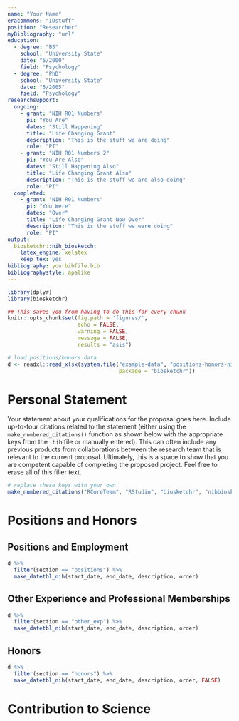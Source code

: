 ```yaml
---
name: "Your Name"
eracommons: "IDstuff"
position: "Researcher"
myBibliography: "url"
education:
  - degree: "BS"
    school: "University State"
    date: "5/2000"
    field: "Psychology"
  - degree: "PhD"
    school: "University State"
    date: "5/2005"
    field: "Psychology"
researchsupport:
  ongoing:
    - grant: "NIH R01 Numbers"
      pi: "You Are"
      dates: "Still Happening"
      title: "Life Changing Grant"
      description: "This is the stuff we are doing"
      role: "PI"
    - grant: "NIH R01 Numbers 2"
      pi: "You Are Also"
      dates: "Still Happening Also"
      title: "Life Changing Grant Also"
      description: "This is the stuff we are also doing"
      role: "PI"
  completed:
    - grant: "NIH R01 Numbers"
      pi: "You Were"
      dates: "Over"
      title: "Life Changing Grant Now Over"
      description: "This is the stuff we were doing"
      role: "PI"
output:
  biosketchr::nih_biosketch:
    latex_engine: xelatex
    keep_tex: yes
bibliography: yourbibfile.bib
bibliographystyle: apalike
---
```


```r
library(dplyr)
library(biosketchr)

## This saves you from having to do this for every chunk
knitr::opts_chunk$set(fig.path = 'figures/',
                      echo = FALSE, 
                      warning = FALSE, 
                      message = FALSE, 
                      results = "asis")

# load positions/honors data
d <- readxl::read_xlsx(system.file("example-data", "positions-honors-nih.xlsx", 
                                   package = "biosketchr"))

```

<!--
The structure of this skeleton should stay the same. Add your specifics :)
-->


# Personal Statement {-}

Your statement about your qualifications for the proposal goes here. Include up-to-four citations related to the statement (either using the `make_numbered_citations()` function as shown below with the appropriate keys from the `.bib` file or manually entered). This can often include any previous products from collaborations between the research team that is relevant to the current proposal. Ultimately, this is a space to show that you are competent capable of completing the proposed project. Feel free to erase all of this filler text.

```r
# replace these keys with your own
make_numbered_citations("RCoreTeam", "RStudio", "biosketchr", "nihbiosketch")
```


# Positions and Honors {-}

## Positions and Employment {-}
```r
d %>% 
  filter(section == "positions") %>% 
  make_datetbl_nih(start_date, end_date, description, order)
```

## Other Experience and Professional Memberships {-}

```r
d %>% 
  filter(section == "other_exp") %>% 
  make_datetbl_nih(start_date, end_date, description, order)
```

## Honors {-}

```r
d %>% 
  filter(section == "honors") %>% 
  make_datetbl_nih(start_date, end_date, description, order, FALSE)
```

# Contribution to Science {-}

\begin{enumerate}

\item Paragraph of contribution number 1. This should include a narrative about one of your main research lines. Below, cite up to four publications stemming from this contribution. Feel free to erase all of this filler text.

```r
# replace these keys with your own
make_numbered_citations("RCoreTeam", "RStudio", "biosketchr", "nihbiosketch")
```


\item Paragraph of contribution number 2. This should include a narrative about one of your main research lines. Below, cite up to four publications stemming from this contribution. Feel free to erase all of this filler text.

```r
# replace these keys with your own
make_numbered_citations("RCoreTeam", "RStudio", "biosketchr", "nihbiosketch")
```

\end{enumerate}

<!--
Can include additional contributions like the ones above, starting each with
\item, followed by a short description, follwed by a chunk using 
`make_numbered_citations`. Make sure these all appear before `end{enumerate}`
-->




